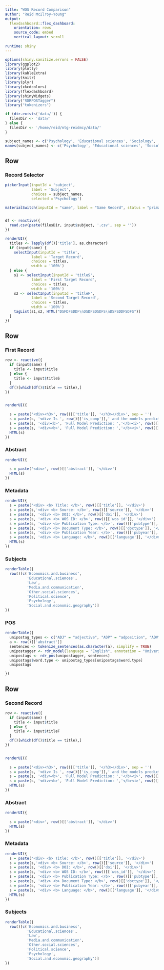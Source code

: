 ```yaml
---
title: "WOS Record Comparison"
author: "Reid McIlroy-Young"
output: 
  flexdashboard::flex_dashboard:
    orientation: rows
    source_code: embed
    vertical_layout: scroll
    
runtime: shiny
---
```


<style>
.navbar {
  background-color:maroon;
  border-color:black;
}
.navbar-brand {
color:white!important;
}
</style>

```r
options(shiny.sanitize.errors = FALSE)
library(ggplot2)
library(plotly)
library(kableExtra)
library(knitr)
library(plyr)
library(xkcdcolors)
library(flexdashboard)
library(shinyWidgets)
library("RDRPOSTagger")
library("tokenizers")

if (dir.exists('data/')) {
  filesDir <- 'data/'
} else {
  filesDir <- '/home/reid/ntg-reidmcy/data/'
}

subject_names <- c('Psychology', 'Educational sciences', 'Sociology', 'Political science', 'Other social sciences', 'Media and communication', 'Law', 'Economics and business')
names(subject_names) <- c('Psychology', 'Educational sciences', 'Sociology', 'Political science', 'Other social sciences', 'Media and communication', 'Law', 'Economics and business')

```

Row
-----------------------------------------------------------------------

### Record Selector

```r
pickerInput(inputId = 'subject',
            label = 'Subject',
            choices = subject_names,
            selected ='Psychology')

materialSwitch(inputId = "same", label = "Same Record", status = "primary", right = TRUE)


df <- reactive({
  read.csv(paste(filesDir, input$subject, '.csv', sep = ''))
})

renderUI({
  titles <- lapply(df()['title'], as.character)
  if (input$same) {
    selectInput(inputId = 'title',
            label = 'Target Record',
            choices = titles,
            width = '100%')
  } else {
    s1 <- selectInput(inputId = 'titleS',
            label = 'First Target Record',
            choices = titles,
            width = '100%')
    s2 <- selectInput(inputId = 'titleF',
            label = 'Second Target Record',
            choices = titles,
            width = '100%')
    tagList(s1,s2, HTML("DSFDFSDDF\nDSDFSDSDFS\nDSFSDDFSDFS"))
  }
})

```


Row {.tabset}
-------------------------------------

### First Record

``` r

row <- reactive({
  if (input$same) {
    title <- input$title
  } else {
    title <- input$titleS
  }
  df()[which(df()$title == title),]
})


renderUI({
  
  s = paste('<div><h3>', row()[['title']], '</h3></div>', sep = '')
  s = paste(s, '<div> Is ', row()[['is_comp']],' and the models predict it:</div>')
  s = paste(s, '<div><b>', 'Full Model Prediction: ','</b><i>', row()[['pred']], '</i> with probabily of being computational: ', sprintf('%.1f', row()[['probPos']] * 100) , '%</div>', sep = '')
  s = paste(s, '<div><b>', 'Full Model Prediction: ','</b><i>', row()[['pred_part']], '</i> with probabily of being computational: ', sprintf('%.1f', row()[['probPos_partial']] * 100) , '%</div>', sep = '')
  HTML(s)
})

```

### Abstract

``` r
renderUI({
  
  s = paste('<div>', row()[['abstract']], '</div>')
  HTML(s)
})
```

### Metadata

``` r
renderUI({
  s = paste('<div> <b> Title: </b>', row()[['title']], '</div>')
  s = paste(s,'<div> <b> Source: </b>', row()[['source']], '</div>')
  s = paste(s, '<div> <b> DOI: </b>', row()[['doi']], '</div>')
  s = paste(s, '<div> <b> WOS ID: </b>', row()[['wos_id']], '</div>')
  s = paste(s, '<div> <b> Publication Type: </b>', row()[['pubtype']], '</div>')
  s = paste(s, '<div> <b> Document Type: </b>', row()[['doctype']], '</div>')
  s = paste(s, '<div> <b> Publication Year: </b>', row()[['pubyear']], '</div>')
  s = paste(s, '<div> <b> Language: </b>', row()[['language']], '</div>')
  HTML(s)
})
```

### Subjects

``` r
renderTable({
  row()[c('Economics.and.business', 
          'Educational.sciences',
          'Law',
          'Media.and.communication',
          'Other.social.sciences',
          'Political.science',
          'Psychology',
          'Social.and.economic.geography')]
})
```


### POS
``` r
renderTable({
  unipostag_types <- c("ADJ" = "adjective", "ADP" = "adposition", "ADV" = "adverb", "AUX" = "auxiliary", "CONJ" = "coordinating conjunction", "DET" = "determiner", "INTJ" = "interjection", "NOUN" = "noun", "NUM" = "numeral", "PART" = "particle", "PRON" = "pronoun", "PROPN" = "proper noun", "PUNCT" = "punctuation", "SCONJ" = "subordinating conjunction", "SYM" = "symbol", "VERB" = "verb", "X" = "other")
  a <- row()[['abstract']]
  sentences <- tokenize_sentences(as.character(a), simplify = TRUE)
  unipostagger <- rdr_model(language = "English", annotation = "UniversalPOS")
  unipostags <- rdr_pos(unipostagger, sentences)
  unipostags$word.type <- unipostag_types[unipostags$word.type]
  unipostags

})
```

Row {.tabset}
-------------------------------------

### Second Record

``` r

row <- reactive({
  if (input$same) {
    title <- input$title
  } else {
    title <- input$titleF
  }
  df()[which(df()$title == title),]
})


renderUI({
  
  s = paste('<div><h3>', row()[['title']], '</h3></div>', sep = '')
  s = paste(s, '<div> Is ', row()[['is_comp']],' and the models predict it:</div>')
  s = paste(s, '<div><b>', 'Full Model Prediction: ','</b><i>', row()[['pred']], '</i> with probabily of being computational: ', sprintf('%.1f', row()[['probPos']] * 100) , '%</div>', sep = '')
  s = paste(s, '<div><b>', 'Full Model Prediction: ','</b><i>', row()[['pred_part']], '</i> with probabily of being computational: ', sprintf('%.1f', row()[['probPos_partial']] * 100) , '%</div>', sep = '')
  HTML(s)
})

```

### Abstract

``` r
renderUI({
  
  s = paste('<div>', row()[['abstract']], '</div>')
  HTML(s)
})
```

### Metadata

``` r
renderUI({
  s = paste('<div> <b> Title: </b>', row()[['title']], '</div>')
  s = paste(s,'<div> <b> Source: </b>', row()[['source']], '</div>')
  s = paste(s, '<div> <b> DOI: </b>', row()[['doi']], '</div>')
  s = paste(s, '<div> <b> WOS ID: </b>', row()[['wos_id']], '</div>')
  s = paste(s, '<div> <b> Publication Type: </b>', row()[['pubtype']], '</div>')
  s = paste(s, '<div> <b> Document Type: </b>', row()[['doctype']], '</div>')
  s = paste(s, '<div> <b> Publication Year: </b>', row()[['pubyear']], '</div>')
  s = paste(s, '<div> <b> Language: </b>', row()[['language']], '</div>')
  HTML(s)
})
```

### Subjects

``` r
renderTable({
  row()[c('Economics.and.business', 
          'Educational.sciences',
          'Law',
          'Media.and.communication',
          'Other.social.sciences',
          'Political.science',
          'Psychology',
          'Social.and.economic.geography')]
})
```

